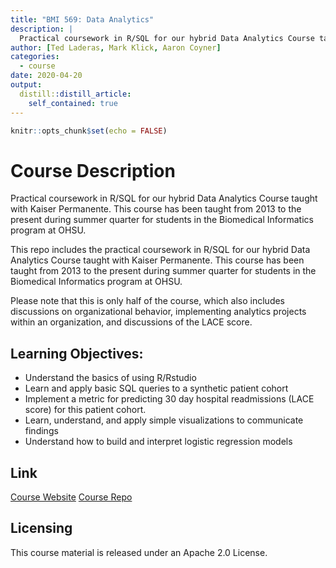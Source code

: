 ```yaml
---
title: "BMI 569: Data Analytics"
description: |
  Practical coursework in R/SQL for our hybrid Data Analytics Course taught with Kaiser Permanente.
author: [Ted Laderas, Mark Klick, Aaron Coyner]
categories:
  - course
date: 2020-04-20
output:
  distill::distill_article:
    self_contained: true
---
```



```r
knitr::opts_chunk$set(echo = FALSE)
```

# Course Description

Practical coursework in R/SQL for our hybrid Data Analytics Course taught with Kaiser Permanente. This course has been taught from 2013 to the present during summer quarter for students in the Biomedical Informatics program at OHSU.

This repo includes the practical coursework in R/SQL for our hybrid Data Analytics Course taught with Kaiser Permanente. This course has been taught from 2013 to the present during summer quarter for students in the Biomedical Informatics program at OHSU.

Please note that this is only half of the course, which also includes discussions on organizational behavior, implementing analytics projects within an organization, and discussions of the LACE score. 

## Learning Objectives:

- Understand the basics of using R/Rstudio
- Learn and apply basic SQL queries to a synthetic patient cohort
- Implement a metric for predicting 30 day hospital readmissions (LACE score) for this patient cohort.
- Learn, understand, and apply simple visualizations to communicate findings
- Understand how to build and interpret logistic regression models

## Link

[Course Website](http://laderast.github.io/AnalyticsCourse/){.btn .btn--info}
[Course Repo](http://github.com/laderast/AnalyticsCourse/){.btn .btn--info}

## Licensing

This course material is released under an Apache 2.0 License.
